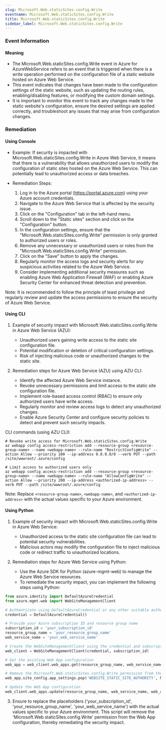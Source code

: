 ```yaml
--- 
slug: Microsoft.Web.staticSites.config.Write
eventname: Microsoft.Web.staticSites.config.Write
title: Microsoft.Web.staticSites.config.Write
sidebar_label: Microsoft.Web.staticSites.config.Write
---
```

                       
### Event Information

#### Meaning

- The Microsoft.Web.staticSites.config.Write event in Azure for AzureWebService refers to an event that is triggered when there is a write operation performed on the configuration file of a static website hosted on Azure Web Service.
- This event indicates that changes have been made to the configuration settings of the static website, such as updating the routing rules, enabling/disabling features, or modifying the custom domain settings.
- It is important to monitor this event to track any changes made to the static website's configuration, ensure the desired settings are applied correctly, and troubleshoot any issues that may arise from configuration changes.

### Remediation

#### Using Console

- Example: If security is impacted with Microsoft.Web.staticSites.config.Write in Azure Web Service, it means that there is a vulnerability that allows unauthorized users to modify the configuration of static sites hosted on the Azure Web Service. This can potentially lead to unauthorized access or data breaches.

- Remediation Steps:
  1. Log in to the Azure portal (https://portal.azure.com) using your Azure account credentials.
  2. Navigate to the Azure Web Service that is affected by the security issue.
  3. Click on the "Configuration" tab in the left-hand menu.
  4. Scroll down to the "Static sites" section and click on the "Configuration" button.
  5. In the configuration settings, ensure that the "Microsoft.Web.staticSites.config.Write" permission is only granted to authorized users or roles.
  6. Remove any unnecessary or unauthorized users or roles from the "Microsoft.Web.staticSites.config.Write" permission.
  7. Click on the "Save" button to apply the changes.
  8. Regularly monitor the access logs and security alerts for any suspicious activities related to the Azure Web Service.
  9. Consider implementing additional security measures such as enabling Azure Web Application Firewall (WAF) or enabling Azure Security Center for enhanced threat detection and prevention.

Note: It is recommended to follow the principle of least privilege and regularly review and update the access permissions to ensure the security of Azure Web Service.

#### Using CLI

1. Example of security impact with Microsoft.Web.staticSites.config.Write in Azure Web Service (AZU):
   - Unauthorized users gaining write access to the static site configuration file.
   - Potential modification or deletion of critical configuration settings.
   - Risk of injecting malicious code or unauthorized changes to the static site.

2. Remediation steps for Azure Web Service (AZU) using AZU CLI:
   - Identify the affected Azure Web Service instance.
   - Revoke unnecessary permissions and limit access to the static site configuration file.
   - Implement role-based access control (RBAC) to ensure only authorized users have write access.
   - Regularly monitor and review access logs to detect any unauthorized changes.
   - Enable Azure Security Center and configure security policies to detect and prevent such security impacts.

CLI commands (using AZU CLI):
```
# Revoke write access for Microsoft.Web.staticSites.config.Write
az webapp config access-restriction add --resource-group <resource-group-name> --name <webapp-name> --rule-name "RestrictConfigWrite" --action Allow --priority 100 --ip-address 0.0.0.0/0 --verb PUT --path /site/wwwroot/.azure/config

# Limit access to authorized users only
az webapp config access-restriction add --resource-group <resource-group-name> --name <webapp-name> --rule-name "AllowConfigWrite" --action Allow --priority 200 --ip-address <authorized-ip-address> --verb PUT --path /site/wwwroot/.azure/config
```

Note: Replace `<resource-group-name>`, `<webapp-name>`, and `<authorized-ip-address>` with the actual values specific to your Azure environment.

#### Using Python

1. Example of security impact with Microsoft.Web.staticSites.config.Write in Azure Web Service:
   - Unauthorized access to the static site configuration file can lead to potential security vulnerabilities.
   - Malicious actors may modify the configuration file to inject malicious code or redirect traffic to unauthorized locations.

2. Remediation steps for Azure Web Service using Python:
   - Use the Azure SDK for Python (azure-mgmt-web) to manage the Azure Web Service resources.
   - To remediate the security impact, you can implement the following steps using Python:

```python
from azure.identity import DefaultAzureCredential
from azure.mgmt.web import WebSiteManagementClient

# Authenticate using DefaultAzureCredential or any other suitable authentication method
credential = DefaultAzureCredential()

# Provide your Azure subscription ID and resource group name
subscription_id = 'your_subscription_id'
resource_group_name = 'your_resource_group_name'
web_service_name = 'your_web_service_name'

# Create the WebSiteManagementClient using the credential and subscription ID
web_client = WebSiteManagementClient(credential, subscription_id)

# Get the existing Web App configuration
web_app = web_client.web_apps.get(resource_group_name, web_service_name)

# Remove the Microsoft.Web.staticSites.config.Write permission from the Web App
web_app.site_config.app_settings.pop('WEBSITE_STATIC_SITE_AUTHORITY', None)

# Update the Web App configuration
web_client.web_apps.update(resource_group_name, web_service_name, web_app)
```

3. Ensure to replace the placeholders ('your_subscription_id', 'your_resource_group_name', 'your_web_service_name') with the actual values specific to your Azure environment. This script will remove the 'Microsoft.Web.staticSites.config.Write' permission from the Web App configuration, thereby remediating the security impact.


 